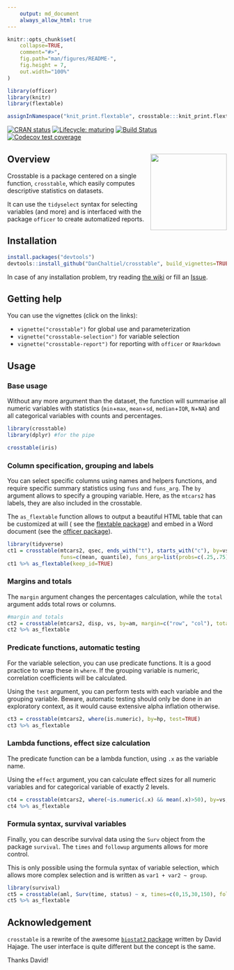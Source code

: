 ```yaml
---
    output: md_document
    always_allow_html: true
---
```

<!-- knitr::knit("pkgdown/index.Rmd", "pkgdown/index.md") -->

```r
knitr::opts_chunk$set(
    collapse=TRUE,
    comment="#>",
    fig.path="man/figures/README-",
    fig.height = 7,
    out.width="100%"
)

library(officer)
library(knitr)
library(flextable)

assignInNamespace("knit_print.flextable", crosstable:::knit_print.flextable, ns="flextable")

```


<!-- badges: start -->
[![CRAN status](https://www.r-pkg.org/badges/version/crosstable)](https://CRAN.R-project.org/package=crosstable)
[![Lifecycle: maturing](https://img.shields.io/badge/lifecycle-maturing-blue.svg)](https://www.tidyverse.org/lifecycle/#maturing)
[![Build Status](https://travis-ci.org/DanChaltiel/crosstable.svg?branch=master)](https://travis-ci.org/DanChaltiel/crosstable)
[![Codecov test coverage](https://codecov.io/gh/DanChaltiel/crosstable/branch/master/graph/badge.svg)](https://codecov.io/gh/DanChaltiel/crosstable?branch=master)
<!-- badges: end -->


## Overview<a href='https://DanChaltiel.github.io/crosstable/'><img src='hex_sticker_v2.png' align="right" height="175" /></a>

Crosstable is a package centered on a single function, `crosstable`, which easily computes descriptive statistics on datasets.

It can use the `tidyselect` syntax for selecting variables (and more) and is interfaced with the package `officer` to create automatized reports.


## Installation

```r
install.packages("devtools")
devtools::install_github("DanChaltiel/crosstable", build_vignettes=TRUE)
```

In case of any installation problem, try reading [the wiki](https://github.com/DanChaltiel/crosstable/wiki/Installation-problems) or fill an [Issue](https://github.com/DanChaltiel/crosstable/issues).


## Getting help

You can use the vignettes (click on the links):

+ `vignette("crosstable")` for global use and parameterization
+ `vignette("crosstable-selection")` for variable selection
+ `vignette("crosstable-report")` for reporting with `officer` or `Rmarkdown`


## Usage

### Base usage

Without any more argument than the dataset, the function will summarise all numeric variables with statistics (`min`+`max`, `mean`+`sd`, `median`+`IQR`, `N`+`NA`) and all categorical variables with counts and percentages.

```r
library(crosstable)
library(dplyr) #for the pipe

crosstable(iris)
```


### Column specification, grouping and labels

You can select specific columns using names and helpers functions, and require specific summary statistics using `funs` and `funs_arg`. The `by` argument allows to specify a grouping variable. Here, as the `mtcars2` has labels, they are also included in the crosstable.

The `as_flextable` function allows to output a beautiful HTML table that can be customized at will ( see the [flextable package](https://davidgohel.github.io/flextable/index.html)) and embed in a Word document (see the [officer package](https://davidgohel.github.io/officer/)).

```r
library(tidyverse)
ct1 = crosstable(mtcars2, qsec, ends_with("t"), starts_with("c"), by=vs,
                 funs=c(mean, quantile), funs_arg=list(probs=c(.25,.75), digits=3))
ct1 %>% as_flextable(keep_id=TRUE)
```

### Margins and totals

The `margin` argument changes the percentages calculation, while the `total` argument adds total rows or columns.

```r
#margin and totals
ct2 = crosstable(mtcars2, disp, vs, by=am, margin=c("row", "col"), total="both")
ct2 %>% as_flextable
```

### Predicate functions, automatic testing

For the variable selection, you can use predicate functions. It is a good practice to wrap these in `where`. If the grouping variable is numeric, correlation coefficients will be calculated.

Using the `test` argument, you can perform tests with each variable and the grouping variable. Beware, automatic testing should only be done in an exploratory context, as it would cause extensive alpha inflation otherwise.

```r
ct3 = crosstable(mtcars2, where(is.numeric), by=hp, test=TRUE)
ct3 %>% as_flextable
```

### Lambda functions, effect size calculation

The predicate function can be a lambda function, using `.x` as the variable name.

Using the `effect` argument, you can calculate effect sizes for all numeric variables and for categorical variable of exactly 2 levels.

```r
ct4 = crosstable(mtcars2, where(~is.numeric(.x) && mean(.x)>50), by=vs, effect=TRUE)
ct4 %>% as_flextable
```

### Formula syntax, survival variables

Finally, you can describe survival data using the `Surv` object from the package `survival`. The `times` and `followup` arguments allows for more control.

This is only possible using the formula syntax of variable selection, which allows more complex selection and is written as `var1 + var2 ~ group`.

```r
library(survival)
ct5 = crosstable(aml, Surv(time, status) ~ x, times=c(0,15,30,150), followup=TRUE)
ct5 %>% as_flextable
```


## Acknowledgement

`crosstable` is a rewrite of the awesome [`biostat2` package](https://github.com/eusebe/biostat2) written by David Hajage. The user interface is quite different but the concept is the same.

Thanks David!
